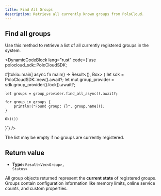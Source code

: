 ```yaml
---
title: Find All Groups
description: Retrieve all currently known groups from PoloCloud.
---
```



## Find all groups

Use this method to retrieve a list of all currently registered groups in the system.

<DynamicCodeBlock
  lang="rust"
  code={`use polocloud_sdk::PoloCloudSDK;

#[tokio::main]
async fn main() -> Result<(), Box<dyn std::error::Error>> {
    let sdk = PoloCloudSDK::new().await?;
    let mut group_provider = sdk.group_provider().lock().await?;
    
    let groups = group_provider.find_all_async().await?;
    
    for group in groups {
        println!("Found group: {}", group.name());
    }
    
    Ok(())
}`}
/>

<Callout type="info">
  The list may be empty if no groups are currently registered.
</Callout>

## Return value

- **Type:** <code>Result&lt;Vec&lt;Group&gt;, Status&gt;</code>

All group objects returned represent the **current state** of registered groups.  
Groups contain configuration information like memory limits, online service counts, and custom properties.
